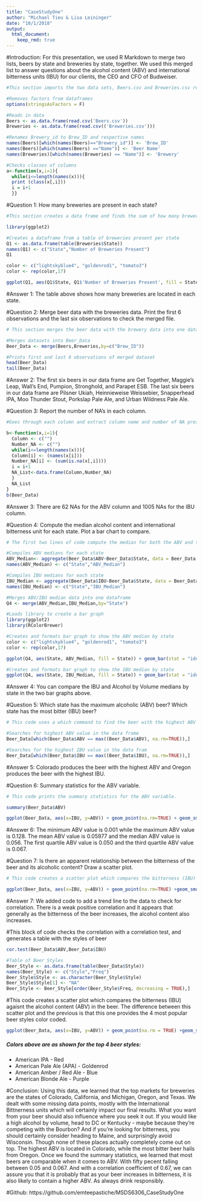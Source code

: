 ```yaml
---
title: "CaseStudyOne"
author: "Michael Tieu & Lisa Leininger"
date: "10/1/2018"
output: 
  html_document:
    keep_rmd: true
---
```

#Introduction: For this presentation, we used R Markdown to merge two lists, beers by state and breweries by state, together. We used this merged list to answer questions about the alcohol content (ABV) and international bitterness units (IBU) for our clients, the CEO and CFO of Budweiser.

```r
#This section imports the two data sets, Beers.csv and Breweries.csv respectively. It removes factors from data frames, renames variables, and confirms that the columns are in the correct class. It cleans the data and enable us to answer the following questions.

#Removes factors from dataframes
options(stringsAsFactors = F)

#Reads in data
Beers <- as.data.frame(read.csv('Beers.csv'))
Breweries <- as.data.frame(read.csv(('Breweries.csv')))

#Renames Brewery_id to Brew_ID and respective names
names(Beers)[which(names(Beers)=="Brewery_id")] <- 'Brew_ID'
names(Beers)[which(names(Beers) =="Name")] <- 'Beer Name'
names(Breweries)[which(names(Breweries) == "Name")] <- 'Brewery'

#Checks classes of columns
a<-function(x,i=1){
  while(i<=length(names(x))){
  print (class(x[,i]))
  i = i+1
  }}
```

#Question 1: How many breweries are present in each state?
```r
#This section creates a data frame and finds the sum of how many breweries are in each state.

library(ggplot2)

#Creates a dataframe from a table of breweries present per state
Q1 <- as.data.frame(table(Breweries$State))
names(Q1) <- c("State","Number of Breweries Present")
Q1

color <- c("lightskyblue4", "goldenrod1", "tomato3")
color <- rep(color,17)

ggplot(Q1, aes(Q1$State, Q1$'Number of Breweries Present', fill = State)) + geom_bar(stat = "identity") + ggtitle("Breweries Present Per State") + xlab("State") + ylab("Number of Breweries") + theme(axis.text.x=element_text(angle=90)) + theme(plot.title = element_text(hjust = 0.5)) + theme(legend.position ="none") + scale_fill_manual(values=color)
```

#Answer 1: The table above shows how many breweries are located in each state.



#Question 2: Merge beer data with the breweries data. Print the first 6 observations and the last six observations to check the merged file.
```r
# This section merges the beer data with the brewery data into one data frame. It then prints the head and the tail of the dataframe in order to confirm that it merged without errors.

#Merges datasets into Beer_Data
Beer_Data <- merge(Beers,Breweries,by=c("Brew_ID"))

#Prints first and last 6 observations of merged dataset
head(Beer_Data)
tail(Beer_Data)
```
#Answer 2: The first six beers in our data frame are Get Together, Maggie's Leap, Wall's End, Pumpion, Stronghold, and Parapet ESB. The last six beers in our data frame are Pilsner Ukiah, Heinnieweise Weissebier, Snapperhead IPA, Moo Thunder Stout, Porkslap Pale Ale, and Urban Wildness Pale Ale.


#Question 3: Report the number of NA's in each column.
```r
#Goes through each column and extract column name and number of NA present in each column, then compiles to dataframe NA_List

b<-function(x,i=1){
  Column <- c("")
  Number_NA <- c("")
  while(i<=length(names(x))){
  Column[i] <- (names(x[i]))
  Number_NA[i] <- (sum(is.na(x[,i])))
  i = i+1
  NA_List<-data.frame(Column,Number_NA)
  }
  NA_List
}
b(Beer_Data)
```
#Answer 3: There are 62 NAs for the ABV column and 1005 NAs for the IBU column.


#Question 4: Compute the median alcohol content and international bitterness unit for each state. Plot a bar chart to compare.
```r
# The first two lines of code compute the median for both the ABV and the IBU data. We then use the ggplot2 to create two bar plots to show each data set.

#Compiles ABV medians for each state
ABV_Median<- aggregate(Beer_Data$ABV~Beer_Data$State, data = Beer_Data, median)
names(ABV_Median) <- c("State","ABV_Median")

#Compiles IBU medians for each state
IBU_Median <- aggregate(Beer_Data$IBU~Beer_Data$State, data = Beer_Data, median)
names(IBU_Median) <- c("State","IBU_Median")

#Merges ABV/IBU median data into one dataframe
Q4 <- merge(ABV_Median,IBU_Median,by="State")

#Loads library to create a bar graph
library(ggplot2)
library(RColorBrewer)

#Creates and formats bar graph to show the ABV median by state
color <- c("lightskyblue4", "goldenrod1", "tomato3")
color <- rep(color,17)

ggplot(Q4, aes(State, ABV_Median, fill = State)) + geom_bar(stat = "identity") + ggtitle("Alcohol by Volume (ABV) Median by State") + xlab("State") + ylab("Median Alcohol by Volume") + theme(axis.text.x=element_text(angle=90)) + theme(plot.title = element_text(hjust = 0.5)) + theme(legend.position ="none") + scale_fill_manual(values=color)

#Creates and formats bar graph to show the IBU median by state
ggplot(Q4, aes(State, IBU_Median, fill = State)) + geom_bar(stat = "identity") + ggtitle("International Bitterness Units (IBU) Median by State") + xlab("State") + ylab("Bitterness (IBU) Median") + theme(axis.text.x=element_text(angle=90)) + theme(plot.title = element_text(hjust = 0.5)) + theme(legend.position ="none") + scale_fill_manual(values=color)
```

#Answer 4: You can compare the IBU and Alcohol by Volume medians by state in the two bar graphs above.


#Question 5: Which state has the maximum alcoholic (ABV) beer? Which state has the most bitter (IBU) beer?
```r
# This code uses a which command to find the beer with the highest ABV and IBU and which state it is produced in.

#Searches for highest ABV value in the data frame
Beer_Data[which(Beer_Data$ABV == max((Beer_Data$ABV), na.rm=TRUE)),]

#Searches for the highest IBU value in the data fram
Beer_Data[which(Beer_Data$IBU == max((Beer_Data$IBU), na.rm=TRUE)),]
```
#Answer 5: Colorado produces the beer with the highest ABV and Oregon produces the beer with the highest IBU.


#Question 6: Summary statistics for the ABV variable.
```r
# This code prints the summary statistics for the ABV variable.

summary(Beer_Data$ABV)

ggplot(Beer_Data, aes(x=IBU, y=ABV)) + geom_point(na.rm=TRUE) + geom_smooth(method=lm, na.rm = TRUE) + ggtitle("Bitterness (IBU) vs. Alcohol Content (ABV)") + theme(plot.title = element_text(hjust = 0.5)) 


```

#Answer 6: The minimum ABV value is 0.001 while the maximum ABV value is 0.128. The mean ABV value is 0.05977 and the median ABV value is 0.056. The first quartile ABV value is 0.050 and the third quartile ABV value is 0.067.

#Question 7: Is there an apparent relationship between the bitterness of the beer and its alcoholic content? Draw a scatter plot.
```r
# This code creates a scatter plot which compares the bitterness (IBU) agaisnt the alcohol content (ABV) in the beer.

ggplot(Beer_Data, aes(x=IBU, y=ABV)) + geom_point(na.rm=TRUE) +geom_smooth(method=lm, na.rm = TRUE) +ggtitle("Bitterness (IBU) vs. Alcohol Content (ABV)") + theme(plot.title = element_text(hjust = 0.5)) 

```

#Answer 7: We added code to add a trend line to the data to check for correlation. There is a weak positive correlation and it appears that generally as the bitterness of the beer increases, the alcohol content also increases.

#This block of code checks the correlation with a correlation test, and generates a table with the styles of beer
```r
cor.test(Beer_Data$ABV,Beer_Data$IBU)

#Table of Beer Styles
Beer_Style <- as.data.frame(table(Beer_Data$Style))
names(Beer_Style) <- c("Style","Freq")
Beer_Style$Style <- as.character(Beer_Style$Style)
Beer_Style$Style[1] <- "NA"
Beer_Style <- Beer_Style[order(Beer_Style$Freq, decreasing = TRUE),]
```

#This code creates a scatter plot which compares the bitterness (IBU) agaisnt the alcohol content (ABV) in the beer. The difference between this scatter plot and the previous is that this one provides the 4 most popular beer styles color coded.
```r

ggplot(Beer_Data, aes(x=IBU, y=ABV)) + geom_point(na.rm = TRUE) +geom_smooth(method=lm, na.rm = TRUE) +ggtitle("Bitterness (IBU) vs. Alcohol Content (ABV)") + theme(plot.title = element_text(hjust = 0.5)) + geom_point(data = Beer_Data[grep("IPA",Beer_Data$Style),], aes(x=IBU, y=ABV), na.rm = TRUE, colour = "tomato3") + geom_point(data = Beer_Data[grep("APA",Beer_Data$Style),], aes(x=IBU, y=ABV), na.rm = TRUE, colour = "goldenrod1") + geom_point(data = Beer_Data[grep("Red Ale",Beer_Data$Style),], aes(x=IBU, y=ABV), na.rm = TRUE, colour = "dodgerblue3") + geom_point(data = Beer_Data[grep("Blonde Ale",Beer_Data$Style),], aes(x=IBU, y=ABV), na.rm = TRUE, colour = "orchid4")

```

##### Colors above are as shown for the top 4 beer styles:
* American IPA - Red
* American Pale Ale (APA) - Goldenrod
* American Amber / Red Ale - Blue
* American Blonde Ale - Purple

#Conclusion: Using this data, we learned that the top markets for breweries are the states of Colorado, California, and Michigan, Oregon, and Texas. We dealt with some missing data points, mostly with the International Bittnerness units which will certainly impact our final results. What you want from your beer should also influence where you seek it out. If you would like a high alcohol by volume, head to DC or Kentucky - maybe because they're competing with the Bourbon? And if you're looking for bitterness, you should certainly consider heading to Maine, and surprisingly avoid Wisconsin. Though none of these places actually completely come out on top. The highest ABV is located in Colorado, while the most bitter beer hails from Oregon. Once we found the summary statistics, we learned that most beers are comparable when it comes to ABV. With fifty pecent falling between 0.05 and 0.067. And with a correlation coefficient of 0.67, we can assure you that it is probably that as your beer increases in bitterness, it is also likely to contain a higher ABV. As always drink responsibly.

#Github: https://github.com/emteepastiche/MSDS6306_CaseStudyOne
